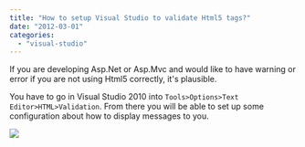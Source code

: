 ```yaml
---
title: "How to setup Visual Studio to validate Html5 tags?"
date: "2012-03-01"
categories: 
  - "visual-studio"
---
```


If you are developing Asp.Net or Asp.Mvc and would like to have warning or error if you are not using Html5 correctly, it's plausible.

You have to go in Visual Studio 2010 into `Tools>Options>Text Editor>HTML>Validation`. From there you will be able to set up some configuration about how to display messages to you.

![](/images/blog/toolHtml5Validation-400x232.png)
